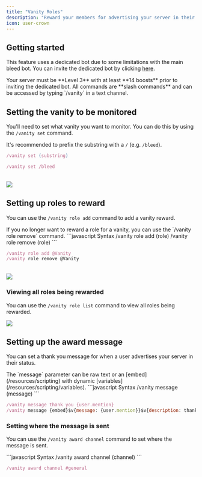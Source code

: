 ```yaml
---
title: "Vanity Roles"
description: "Reward your members for advertising your server in their status."
icon: user-crown
---
```


## Getting started

This feature uses a dedicated bot due to some limitations with the main bleed bot. You can invite the dedicated bot by clicking [here](https://discord.com/oauth2/authorize?client_id=996638412675227668&permissions=8&scope=bot%20applications.commands).

<Warning>
  Your server must be **Level 3** with at least **14 boosts** prior to inviting
  the dedicated bot.
</Warning>
<Info>
  All commands are **slash commands** and can be accessed by typing `/vanity` in
  a text channel.
</Info>

## Setting the vanity to be monitored

You'll need to set what vanity you want to monitor. You can do this by using the `/vanity set` command.

<Tip>It's recommended to prefix the substring with a `/` (e.g. `/bleed`).</Tip>
<CodeGroup>
```javascript Syntax
/vanity set (substring)
```

```javascript Example
/vanity set /bleed
```

</CodeGroup>
<br />
<Frame>
    <img src="/images/configuration/roles/vanity/set-substring.png" />
</Frame>

## Setting up roles to reward

You can use the `/vanity role add` command to add a vanity reward.

<Info>
  If you no longer want to reward a role for a vanity, you can use the `/vanity
  role remove` command.
</Info>
<CodeGroup>
```javascript Syntax
/vanity role add (role)
/vanity role remove (role)
```

```javascript Example
/vanity role add @Vanity
/vanity role remove @Vanity
```

</CodeGroup>
<br />
<Frame>
    <img src="/images/configuration/roles/vanity/setting-roles.png" />
</Frame>

### Viewing all roles being rewarded

You can use the `/vanity role list` command to view all roles being rewarded.

<Frame>
  <img src="/images/configuration/roles/vanity/role-list.png" />
</Frame>

## Setting up the award message

You can set a thank you message for when a user advertises your server in their status.

<Info>
  The `message` parameter can be raw text or an [embed](/resources/scripting)
  with dynamic [variables](/resources/scripting/variables).
</Info>

<CodeGroup>
```javascript Syntax
/vanity message (message)
```

```javascript Example
/vanity message thank you {user.mention}
/vanity message {embed}$v{message: {user.mention}}$v{description: thank you for advertising our server!}
```

</CodeGroup>

### Setting where the message is sent

You can use the `/vanity award channel` command to set where the message is sent.

<CodeGroup>
```javascript Syntax
/vanity award channel (channel)
```

```javascript Example
/vanity award channel #general
```

</CodeGroup>
